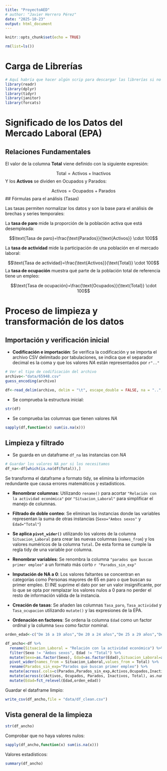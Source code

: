 ```yaml
---
title: "ProyectoAED"
# author: "Javier Herrero Pérez"
date: "2025-10-23"
output: html_document
---
```


```r
knitr::opts_chunk$set(echo = TRUE)
```


```r
rm(list=ls())
```

# Carga de Librerías

```r
# Aquí habría que hacer algún scrip para descargar las librerías si no las tienen
library(readr)
library(dplyr)
library(tidyr)
library(janitor)
library(forcats)
```



# Significado de los Datos del Mercado Laboral (EPA)

## Relaciones Fundamentales


El valor de la columna **Total** viene definido con la siguiente expresión:

$$\text{Total}=\text{Activos}+\text{Inactivos}$$
Y los **Activos** se dividen en Ocupados y Parados:

$$\text{Activos}=\text{Ocupados}+\text{Parados}$$
## Fórmulas para el análisis (Tasas)

Las tasas permiten normalizar los datos y son la base para el análisis de brechas y series temporales:



La **tasa de paro** mide la proporción de la población activa que está desempleada:

$$\text{Tasa de paro}=\frac{\text{Parados}}{\text{Activos}} \cdot 100$$

La **tasa de actividad** mide la participación de una población en el mercado laboral:

$$\text{Tasa de actividad}=\frac{\text{Activos}}{\text{Total}} \cdot 100$$
La **tasa de ocupación** muestra qué parte de la población total de referencia tiene un empleo:

$$\text{Tasa de ocupación}=\frac{\text{Ocupados}}{\text{Total}} \cdot 100$$



# Proceso de limpieza y transformación de los datos


## Importación y verificación inicial

- **Codificación e importación**: Se verifica la codificación y se importa el archivo CSV delimitado por tabulaciones, se indica que el separador decimal es la coma y que los valores *NA* están representados por `r".."`


```r
# Ver el tipo de codificación del archivo
archivo<-"data/65948.csv"
guess_encoding(archivo)
```


```r
df<-read_delim(archivo, delim = "\t", escape_double = FALSE, na = "..", trim_ws = TRUE,locale = locale(decimal_mark = ","))
```

- Se comprueba la estructura inicial:

```r
str(df)
```

- Se comprueba las columnas que tienen valores *NA*

```r
sapply(df,function(x) sum(is.na(x)))
```

## Limpieza y filtrado

- Se guarda en un dataframe `df_na` las instancias con *NA*

```r
# Guardar los valores NA por si los necesitamos
df_na<-df[which(is.na(df$Total)),]
```

Se transforma el dataframe a formato tidy, se elimina la información redundante que causa errores matemáticos y estadísticos.

- **Renombrar columnas**: Utilizando `rename()` para acortar `"Relación con la actividad económica"` por ` "Situacion_Laboral"` para simplificar el manejo de columnas.

- **Filtrado de doble conteo**: Se eliminan las instancias donde las variables representan la suma de otras instancias (`Sexo="Ambos sexos"` y `Edad="Total"`)

- **Se aplica `pivot_wider()`** utilizando los valores de la columna `Situacion_Laboral` para crear las nuevas columnas (`names_from`) y los valores numéricos de la columna `Total`. De esta forma se cumple la regla tidy de una variable por columna.

- **Renombrar variables**: Se renombra la columna `"parados que buscan primer empleo"` a un formato más corto `r "Parados_sin_exp"`

- **Imputación de NA a 0**: Los valores faltantes se concentran en categorías como Personas mayores de 65 en paro o que buscan su primer empleo. El INE suprime el dato por ser un valor insignificante, por lo que se opta por remplazar los valores nulos a 0 para no perder el resto de información válida de la instancia.

- **Creación de tasas**: Se añaden las columnas `Tasa_paro`, `Tasa_actividad` y `Tasa_ocupacion` utilizando `mutate()` y las expresiones de la EPA.

- **Ordenación en factores**: Se ordena la columna `Edad` como un factor ordinal y la columna `Sexo` como factor nominal.

```r
orden_edad<-c("De 16 a 19 años","De 20 a 24 años","De 25 a 29 años","De 30 a 34 años","De 35 a 39 años","De 40 a 44 años","De 45 a 49 años","De 50 a 54 años","De 55 a 59 años","De 60 a 64 años","De 65 a 69 años","70 y más años")

df_ancho<-df %>% 
  rename(Situacion_Laboral = "Relación con la actividad económica") %>% 
  filter(Sexo != "Ambos sexos", Edad != "Total") %>% 
  mutate(Sexo=as.factor(Sexo), Edad=as.factor(Edad),Situacion_Laboral=as.factor(Situacion_Laboral)) %>%
  pivot_wider(names_from = Situacion_Laboral,values_from = Total) %>% 
  rename(Parados_sin_exp="Parados que buscan primer empleo") %>% 
  mutate(across(.cols=c(Parados,Parados_sin_exp,Activos,Ocupados,Inactivos),.fns=~replace_na(.,0))) %>% 
  mutate(across(c(Activos, Ocupados, Parados, Inactivos, Total), as.numeric),Tasa_paro=Parados/Activos*100,Tasa_actividad=Activos/Total*100,Tasa_ocupacion=Ocupados/Total*100) %>% 
  mutate(Edad=fct_relevel(Edad,orden_edad))

```


Guardar el dataframe limpio:

```r
write_csv(df_ancho,file = "data/df_clean.csv")
```



## Vista general de la limpieza 


```r
str(df_ancho)
```

Comprobar que no haya valores nulos:

```r
sapply(df_ancho,function(x) sum(is.na(x)))
```

Valores estadísticos:

```r
summary(df_ancho)
```




